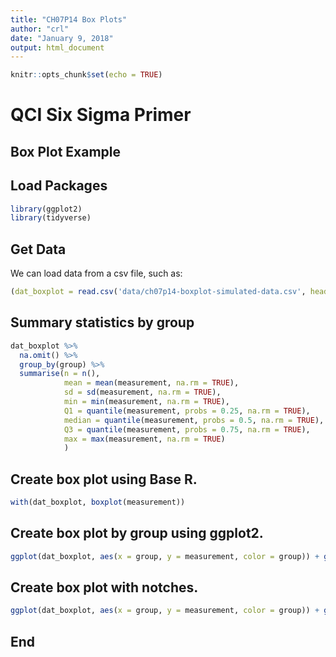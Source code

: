 ```yaml
---
title: "CH07P14 Box Plots"
author: "crl"
date: "January 9, 2018"
output: html_document
---
```


```r
knitr::opts_chunk$set(echo = TRUE)
```

# QCI Six Sigma Primer
## Box Plot Example

## Load Packages
```r
library(ggplot2)
library(tidyverse)
```


## Get Data
We can load data from a csv file, such as:
```r
(dat_boxplot = read.csv('data/ch07p14-boxplot-simulated-data.csv', header = TRUE, stringsAsFactors = FALSE))
```

## Summary statistics by group
```r
dat_boxplot %>% 
  na.omit() %>% 
  group_by(group) %>% 
  summarise(n = n(), 
            mean = mean(measurement, na.rm = TRUE), 
            sd = sd(measurement, na.rm = TRUE),
            min = min(measurement, na.rm = TRUE),
            Q1 = quantile(measurement, probs = 0.25, na.rm = TRUE),
            median = quantile(measurement, probs = 0.5, na.rm = TRUE),
            Q3 = quantile(measurement, probs = 0.75, na.rm = TRUE),
            max = max(measurement, na.rm = TRUE)
            )
```

## Create box plot using Base R.
```r
with(dat_boxplot, boxplot(measurement))
```

## Create box plot by group using ggplot2.
```r
ggplot(dat_boxplot, aes(x = group, y = measurement, color = group)) + geom_boxplot(notch = FALSE, na.rm = TRUE)
```

## Create box plot with notches.
```r
ggplot(dat_boxplot, aes(x = group, y = measurement, color = group)) + geom_boxplot(notch = TRUE, na.rm = TRUE)
```


## End
